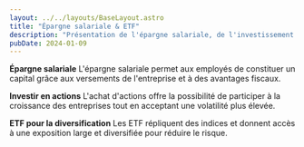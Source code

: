 ```yaml
---
layout: ../../layouts/BaseLayout.astro
title: "Épargne salariale & ETF"
description: "Présentation de l'épargne salariale, de l'investissement en actions et des ETF pour diversifier son portefeuille."
pubDate: 2024-01-09
---
```


**Épargne salariale**
L'épargne salariale permet aux employés de constituer un capital grâce aux versements de l'entreprise et à des avantages fiscaux.

**Investir en actions**
L'achat d'actions offre la possibilité de participer à la croissance des entreprises tout en acceptant une volatilité plus élevée.

**ETF pour la diversification**
Les ETF répliquent des indices et donnent accès à une exposition large et diversifiée pour réduire le risque.
